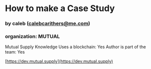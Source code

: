 
# How to make a Case Study
### by caleb (calebcarithers@me.com)
### organization: MUTUAL

Mutual Supply
Knowledge
Uses a blockchain: Yes
Author is part of the team: Yes
  
[https://dev.mutual.supply](https://dev.mutual.supply)
